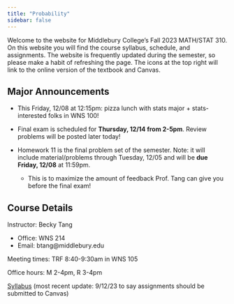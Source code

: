 ```yaml
---
title: "Probability"
sidebar: false
---
```


Welcome to the website for Middlebury College's Fall 2023 MATH/STAT 310. On this website you will find the course syllabus, schedule, and assignments. The website is frequently updated during the semester, so please make a habit of refreshing the page. The icons at the top right will link to the online version of the textbook and Canvas.

## Major Announcements

-   This Friday, 12/08 at 12:15pm: pizza lunch with stats major + stats-interested folks in WNS 100!

-   Final exam is scheduled for **Thursday, 12/14 from 2-5pm**. Review problems will be posted later today!

-   Homework 11 is the final problem set of the semester. Note: it will include material/problems through Tuesday, 12/05 and will be **due Friday, 12/08** at 11:59pm.

    -   This is to maximize the amount of feedback Prof. Tang can give you before the final exam!

## Course Details

Instructor: Becky Tang

-   Office: WNS 214
-   Email: btang\@middlebury.edu

Meeting times: TRF 8:40-9:30am in WNS 105

Office hours: M 2-4pm, R 3-4pm

[Syllabus](Stat310_Syllabus.pdf) (most recent update: 9/12/23 to say assignments should be submitted to Canvas)

## 
